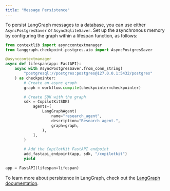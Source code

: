```yaml
---
title: "Message Persistence"
---
```


To persist LangGraph messages to a database, you can use either `AsyncPostgresSaver` or `AsyncSqliteSaver`. Set up the asynchronous memory by configuring the graph within a lifespan function, as follows:

```python
from contextlib import asynccontextmanager
from langgraph.checkpoint.postgres.aio import AsyncPostgresSaver

@asynccontextmanager
async def lifespan(app: FastAPI):
    async with AsyncPostgresSaver.from_conn_string(
        "postgresql://postgres:postgres@127.0.0.1:5432/postgres"
    ) as checkpointer:
        # Create an async graph
        graph = workflow.compile(checkpointer=checkpointer)

        # Create SDK with the graph
        sdk = CopilotKitSDK(
            agents=[
                LangGraphAgent(
                    name="research_agent",
                    description="Research agent.",
                    graph=graph,
                ),
            ],
        )

        # Add the CopilotKit FastAPI endpoint
        add_fastapi_endpoint(app, sdk, "/copilotkit")
        yield

app = FastAPI(lifespan=lifespan)
```

To learn more about persistence in LangGraph, check out the [LangGraph documentation](https://langchain-ai.github.io/langgraph/how-tos/#persistence).